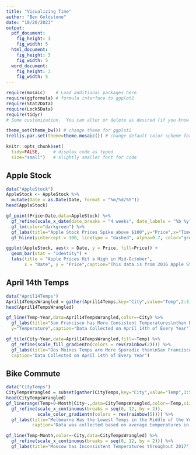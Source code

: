 ```yaml
---
title: "Visualizing Time"
author: "Ben Goldstone"
date: "10/20/2023"
output: 
  pdf_document:
    fig_height: 3
    fig_width: 5
  html_document:
    fig_height: 3
    fig_width: 5
  word_document:
    fig_height: 3
    fig_width: 5
---
```


```r
require(mosaic)    # Load additional packages here 
require(ggformula) # formula interface to ggplot2
require(Stat2Data)
require(Lock5Data)
require(tidyr)
# Some customization.  You can alter or delete as desired (if you know what you are doing).

theme_set(theme_bw()) # change theme for ggplot2
trellis.par.set(theme=theme.mosaic()) # change default color scheme for lattice

knitr::opts_chunk$set(
  tidy=FALSE,     # display code as typed
  size="small")   # slightly smaller font for code
```

## Apple Stock

```r
data("AppleStock")
AppleStock <- AppleStock %>%
  mutate(Date = as.Date(Date, format = "%m/%d/%Y"))
head(AppleStock)

gf_point(Price~Date,data=AppleStock) %>%
  gf_refine(scale_x_date(date_breaks = "4 weeks", date_labels = "%b %y")) %>%
  gf_lm(color="darkgreen") %>% 
  gf_labs(title="Apple Stock Prices Spike above $100",y="Price",x="Time") %>% 
  gf_hline(yintercept = 100, linetype = "dashed", alpha=0.7, color="green3", size=1)

ggplot(AppleStock, aes(x = Date, y = Price, fill=Price)) +
  geom_bar(stat = "identity") +
  labs(title = "Apple Prices Hit a High in Mid-October", 
       x = "Date", y = "Price",caption="This data is from 2016 Apple Stock Prices")
```

## April 14th Temps

```r
data("April14Temps")
April14TempsWrangled = gather(April14Temps,key="City",value="Temp",2:3)
head(April14TempsWrangled)

gf_line(Temp~Year,data=April14TempsWrangled,color=~City) %>%
  gf_labs(title="San Francisco has More Consistent Temperatures\nthan Des Moines",
  y="Temperature",caption="Data Collected on April 14th of Every Year")

gf_tile(City~Year,data=April14TempsWrangled,fill=~Temp) %>%  
  gf_refine(scale_fill_gradientn(colors = rev(rainbow(2)))) %>%
  gf_labs(title="Des Moines Temps are More Sporadic than\nSan Francisco Temperatures",
  caption="Data Collected on April 14th of Every Year")
```

## Bike Commute

```r
data("CityTemps")
CityTempsWrangled = subset(gather(CityTemps,key="City",value="Temp",3:5), Year==2017)
head(CityTempsWrangled)
gf_linerange(Temp+0~Month|City~.,data=CityTempsWrangled,color=~Temp,size = 5) %>% 
  gf_refine(scale_x_continuous(breaks = seq(0, 12, by = 2)), 
            scale_color_gradientn(colors = rev(rainbow(5)))) %>%
  gf_labs(title="Melbourne Has the Lowest Temps in the Middle of the Year",
          caption="Data was collected based on average temperatures in 2017")

gf_line(Temp~Month,color=~City,data=CityTempsWrangled) %>%
  gf_refine(scale_x_continuous(breaks = seq(0, 12, by = 2))) %>%
  gf_labs(title="Moscow has Inconsistent Temperatures throughout 2017")
  
```


